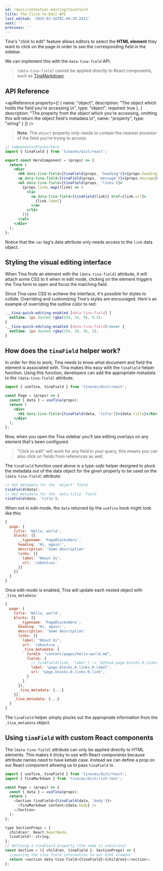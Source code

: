```yaml
---
id: /docs/contextual-editing/tinafield
title: The Click-To-Edit API
last_edited: '2025-03-26T01:49:29.241Z'
next: ''
previous: ''
---
```


Tina's "click to edit" feature allows editors to select the **HTML element** they want to click on the page in order to see the corresponding field in the sidebar.

We can implement this with the `data-tina-field` API.

> `[data-tina-field]` cannot be applied directly to React components, such as [TinaMarkdown](https://tina.io/docs/editing/markdown#rendering-content-with-tinamarkdown).

## API Reference

<apiReference
  property={[
    {
      name: "object",
      description: "The object which holds the field you're accessing.\n",
      type: "object",
      required: true
    },
    {
      description:
        "The property from the object which you're accessing, omitting this will return the object field's metadata.\n",
      name: "property",
      type: "string"
    }
  ]}
/>

> **Note**: The `object` property only needs to contain the nearest ancestor of the field you're trying to access.

```jsx
// components/blocks/hero
import { tinaField } from 'tinacms/dist/react';

export const HeroComponent = (props) => {
  return (
    <div>
      <h4 data-tina-field={tinaField(props, 'heading')}>{props.heading}</h4>
      <p data-tina-field={tinaField(props, 'message')}>{props.message}</p>
      <ul data-tina-field={tinaField(props, 'links')}>
        {props.links.map((link) => (
          <li>
            <a data-tina-field={tinaField(link)} href={link.url}>
              {link.label}
            </a>
          </li>
        ))}
      </ul>
    </div>
  );
};
```

Notice that the `<a>` tag's data attribute only needs access to the `link` data object.

## Styling the visual editing interface

<WebmEmbed embedSrc="/video/quick-edit-demo.webm" />

When Tina finds an element with the `[data-tina-field]` attribute, it will attach some CSS to it when in edit mode, clicking on the element triggers
the Tina form to open and focus the matching field.

Since Tina uses CSS to achieve the interface, it's possible for styles to collide. Overriding and customizing Tina's
styles are encouraged. Here's an example of overriding the outline color to red:

```css
.__tina-quick-editing-enabled [data-tina-field] {
  outline: 2px dashed rgba(254, 34, 56, 0.5);
}
.__tina-quick-editing-enabled [data-tina-field]:hover {
  outline: 2px dashed rgba(254, 34, 56, 1);
}
```

## How does the `tinaField` helper work?

In order for this to work, Tina needs to know what document and field the
element is associated with. Tina makes this easy with the `tinaField` helper
function. Using this function, developers can add the appropriate metadata
to the `[data-tina-field]` attribute.

```jsx
import { useTina, tinaField } from 'tinacms/dist/react';

const Page = (props) => {
  const { data } = useTina(props);
  return (
    <div>
      <h1 data-tina-field={tinaField(data, 'title')}>{data.title}</h1>
    </div>
  );
};
```

Now, when you open the Tina sidebar you'll see editing overlays on any element
that's been configured.

> "Click to edit" will work for any field in your query, this means you can also click on fields from references as well.

The `tinaField` function used above is a *type-safe* helper designed to pluck the metadata out of the data object for the given
property to be used on the `[data-tina-field]` attribute:

```js
// Get metadata for the 'object' field
tinaField(data);
// Get metadata for the `data.title` field
tinaField(data, 'title');
```

When not in edit-mode, the `data` returned by the `useTina` hook might look like this:

```js
{
  page: {
    title: 'Hello, world',
    blocks: [{
      __typename: 'PageBlocksHero',
      heading: 'Hi, again!',
      description: 'Some description'
      links: [{
        label: "About Us",
        url: '/about=us'
      }]
    }]
  }
}
```

Once edit-mode is enabled, Tina will update each nested object with `_tina_metadata`:

```js
{
  page: {
    title: 'Hello, world',
    blocks: [{
      __typename: 'PageBlocksHero',
      heading: 'Hi, again!',
      description: 'Some description'
      links: [{
        label: "About Us",
        url: '/about=us',
        _tina_metadata: {
          formId: "content/pages/hello-world.md",
          fields: {
            // tinaField(link, 'label') -> `023nsk-page.blocks.0.links.0.label`
            label: "page.blocks.0.links.0.label",
            url: "page.blocks.0.links.0.link",
          }
        }
      }],
      _tina_metadata: {...}
    }],
    _tina_metadata: {...}
  }
}
```

The `tinaField` helper simply plucks out the appropriate information from the `_tina_metadata` object.

## Using `tinaField` with custom React components

The `[data-tina-field]` attribute can only be applied directly to HTML elements. This makes it tricky to use with React components because attribute names need to have kebab case. Instead we can define a prop on our React component allowing us to pass `tinaField` in.

```js
import { useTina, tinaField } from 'tinacms/dist/react';
import { TinaMarkdown } from 'tinacms/dist/rich-text';

const Page = (props) => {
  const { data } = useTina(props);
  return (
    <Section tinaField={tinaField(data, 'body')}>
      <TinaMarkdown content={data.body} />
    </Section>
  );
};

type SectionProps = {
  children?: React.ReactNode,
  tinaField?: string,
};
// defining a tinaField property (the name is arbitrary)
const Section = ({ children, tinaField }: SectionProps) => {
  //passing the tina field information to our html element
  return <section data-tina-field={tinaField}>{children}</section>;
};
```
